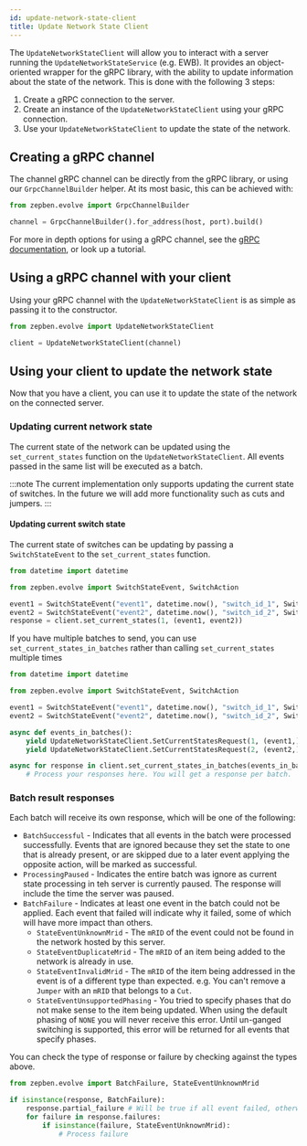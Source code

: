 ```yaml
---
id: update-network-state-client
title: Update Network State Client
---
```



The `UpdateNetworkStateClient` will allow you to interact with a server running the `UpdateNetworkStateService` (e.g. EWB). It provides an object-oriented
wrapper for the gRPC library, with the ability to update information about the state of the network. This is done with the following 3 steps:

1. Create a gRPC connection to the server.
1. Create an instance of the `UpdateNetworkStateClient` using your gRPC connection.
2. Use your `UpdateNetworkStateClient` to update the state of the network.

## Creating a gRPC channel

The channel gRPC channel can be directly from the gRPC library, or using our `GrpcChannelBuilder` helper. At its most basic, this can be achieved with:

```python
from zepben.evolve import GrpcChannelBuilder

channel = GrpcChannelBuilder().for_address(host, port).build()
```

For more in depth options for using a gRPC channel, see the [gRPC documentation](https://grpc.io/docs/languages/), or look up a tutorial.

## Using a gRPC channel with your client

Using your gRPC channel with the `UpdateNetworkStateClient` is as simple as passing it to the constructor.

```python
from zepben.evolve import UpdateNetworkStateClient

client = UpdateNetworkStateClient(channel)
```

## Using your client to update the network state

Now that you have a client, you can use it to update the state of the network on the connected server.

### Updating current network state

The current state of the network can be updated using the `set_current_states` function on the `UpdateNetworkStateClient`. All events passed in the same list will
be executed as a batch.

:::note
The current implementation only supports updating the current state of switches. In the future we will add more functionality such as cuts and jumpers.
:::

#### Updating current switch state

The current state of switches can be updating by passing a `SwitchStateEvent` to the `set_current_states` function.

```python
from datetime import datetime

from zepben.evolve import SwitchStateEvent, SwitchAction

event1 = SwitchStateEvent("event1", datetime.now(), "switch_id_1", SwitchAction.OPEN)
event2 = SwitchStateEvent("event2", datetime.now(), "switch_id_2", SwitchAction.CLOSE)
response = client.set_current_states(1, (event1, event2))
```

If you have multiple batches to send, you can use `set_current_states_in_batches` rather than calling `set_current_states` multiple times

```python
from datetime import datetime

from zepben.evolve import SwitchStateEvent, SwitchAction

event1 = SwitchStateEvent("event1", datetime.now(), "switch_id_1", SwitchAction.OPEN)
event2 = SwitchStateEvent("event2", datetime.now(), "switch_id_2", SwitchAction.CLOSE)

async def events_in_batches():
    yield UpdateNetworkStateClient.SetCurrentStatesRequest(1, (event1,))
    yield UpdateNetworkStateClient.SetCurrentStatesRequest(2, (event2,))

async for response in client.set_current_states_in_batches(events_in_batches()):
    # Process your responses here. You will get a response per batch.
```

### Batch result responses

Each batch will receive its own response, which will be one of the following:
* `BatchSuccessful` - Indicates that all events in the batch were processed successfully. Events that are ignored because they set the state to one that is
  already present, or are skipped due to a later event applying the opposite action, will be marked as successful.
* `ProcessingPaused` - Indicates the entire batch was ignore as current state processing in teh server is currently paused. The response will include the time
  the server was paused.
* `BatchFailure` - Indicates at least one event in the batch could not be applied. Each event that failed will indicate why it failed, some of which will have
  more impact than others.
  * `StateEventUnknownMrid` - The `mRID` of the event could not be found in the network hosted by this server.
  * `StateEventDuplicateMrid` - The `mRID` of an item being added to the network is already in use.
  * `StateEventInvalidMrid` - The `mRID` of the item being addressed in the event is of a different type than expected. e.g. You can't remove a `Jumper` with an
    `mRID` that belongs to a `Cut`.
  * `StateEventUnsupportedPhasing` - You tried to specify phases that do not make sense to the item being updated. When using the default phasing of `NONE` you
    will never receive this error. Until un-ganged switching is supported, this error will be returned for all events that specify phases.

You can check the type of response or failure by checking against the types above.
```python
from zepben.evolve import BatchFailure, StateEventUnknownMrid

if isinstance(response, BatchFailure):
    response.partial_failure # Will be true if all event failed, otherwise false.
    for failure in response.failures:
        if isinstance(failure, StateEventUnknownMrid):
            # Process failure
```
